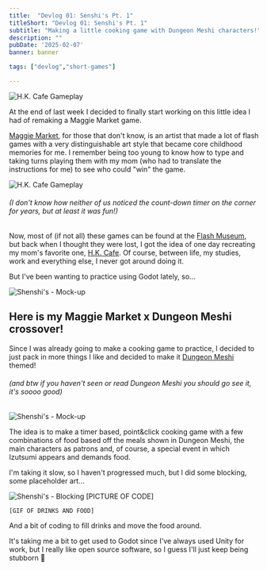 ```yaml
---
title:  "Devlog 01: Senshi's Pt. 1"
titleShort: "Devlog 01: Senshi's Pt. 1"
subtitle: "Making a little cooking game with Dungeon Meshi characters!"
description: ""
pubDate: '2025-02-07'
banner: banner

tags: ["devlog","short-games"]

---
```



<Image src={HKCafeGameplay} alt="H.K. Cafe Gameplay" class="left-side-img small-img" />

At the end of last week I decided to finally start working on this little idea I had of remaking a Maggie Market game.

[Maggie Market](https://www.instagram.com/maggiemarket/), for those that don't know, is an artist that made a lot of flash games with a very distinguishable art style that became core childhood memories for me. I remember being too young to know how to type and taking turns playing them with my mom (who had to translate the instructions for me) to see who could "win" the game.

<Image src={HKCafeGameplay} alt="H.K. Cafe Gameplay" class="big-img" />

###### *(I don't know how neither of us noticed the count-down timer on the corner for years, but at least it was fun!)*

Now, most of (if not all) these games can be found at the [Flash Museum](https://flashmuseum.org/browse/publisher/maggiemarket/), but back when I thought they were lost, I got the idea of one day recreating my mom's favorite one, [H.K. Cafe](). Of course, between life, my studies, work and everything else, I never got around doing it.

But I've been wanting to practice using Godot lately, so...

<Image src={SenshisMockup} alt="Shenshi's - Mock-up" class="right-side-img small-img" />

## Here is my Maggie Market x Dungeon Meshi crossover!

Since I was already going to make a cooking game to practice, I decided to just pack in more things I like and decided to make it [Dungeon Meshi](https://myanimelist.net/anime/52701/Dungeon_Meshi) themed!

###### *(and btw if you haven't seen or read Dungeon Meshi you should go see it, it's soooo good)*

<Image src={SenshisMockup} alt="Shenshi's - Mock-up" class="big-img" />

The idea is to make a timer based, point&click cooking game with a few combinations of food based off the meals shown in Dungeon Meshi, the main characters as patrons and, of course, a special event in which Izutsumi appears and demands food.

I'm taking it slow, so I haven't progressed much, but I did some blocking, some placeholder art...

<div class="center-evenly-flex">
    <Image src={SenshisBlocking} alt="Shenshi's - Blocking" class="flex-img" />
    [PICTURE OF CODE]

    [GIF OF DRINKS AND FOOD]
</div>

And a bit of coding to fill drinks and move the food around.

It's taking me a bit to get used to Godot since I've always used Unity for work, but I really like open source software, so I guess I'll just keep being stubborn 🐣
